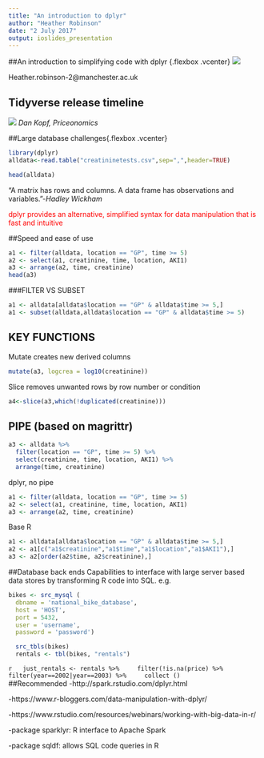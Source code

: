 ---
title: "An introduction to dplyr"
author: "Heather Robinson"
date: "2 July 2017"
output: ioslides_presentation
---

##An introduction to simplifying code with dplyr {.flexbox .vcenter}
![](C:/Users/mqbpjhr4/Pictures/dplyr.jpg)



Heather.robinson-2@manchester.ac.uk

## Tidyverse release timeline
![](C:/Users/mqbpjhr4/Pictures/timeline.jpg)
*Dan Kopf, Priceonomics*

##Large database challenges{.flexbox .vcenter}
```{r, echo=FALSE,message=FALSE}
library(dplyr)
alldata<-read.table("creatininetests.csv",sep=",",header=TRUE)
```
```{r, message=FALSE}
head(alldata)
```

"A matrix has rows and columns. A data frame has observations and variables."-*Hadley Wickham*

<span style="color:red">dplyr provides an alternative, simplified syntax for data manipulation that is fast and intuitive</span>

##Speed and ease of use
```{r}
a1 <- filter(alldata, location == "GP", time >= 5)
a2 <- select(a1, creatinine, time, location, AKI1)
a3 <- arrange(a2, time, creatinine)
head(a3)
```
###FILTER VS SUBSET
```{r}
a1 <- alldata[alldata$location == "GP" & alldata$time >= 5,]
a1 <- subset(alldata,alldata$location == "GP" & alldata$time >= 5)
```

## KEY FUNCTIONS 
Mutate creates new derived columns
```{r,message==FALSE}
mutate(a3, logcrea = log10(creatinine))
```
Slice removes unwanted rows by row number or condition
```{r,message=FALSE}
a4<-slice(a3,which(!duplicated(creatinine)))
```

## PIPE (based on magrittr)
```{r}
a3 <- alldata %>%
  filter(location == "GP", time >= 5) %>%
  select(creatinine, time, location, AKI1) %>%
  arrange(time, creatinine)
```
dplyr, no pipe
```{r}
a1 <- filter(alldata, location == "GP", time >= 5)
a2 <- select(a1, creatinine, time, location, AKI1)
a3 <- arrange(a2, time, creatinine)
```
Base R
```{r}
a1 <- alldata[alldata$location == "GP" & alldata$time >= 5,]
a2 <- a1[c("a1$creatinine","a1$time","a1$location","a1$AKI1"),]
a3 <- a2[order(a2$time, a2$creatinine),]
```
##Database back ends
Capabilities to interface with large server based data stores by transforming R code into SQL.
e.g.
```{r,eval=FALSE}
bikes <- src_mysql (
  dbname = 'national_bike_database',
  host = 'HOST',
  port = 5432,
  user = 'username',
  password = 'password')
```

```{r,eval=FALSE}
  src_tbls(bikes)
  rentals <- tbl(bikes, "rentals")
```

```{r,eval=FALSE} 
  just_rentals <- rentals %>%
    filter(!is.na(price) %>%
    filter(year==2002|year==2003) %>%
    collect ()
    ```  
##Recommended
-http://spark.rstudio.com/dplyr.html

-https://www.r-bloggers.com/data-manipulation-with-dplyr/

-https://www.rstudio.com/resources/webinars/working-with-big-data-in-r/

-package sparklyr: R interface to Apache Spark
  
-package sqldf: allows SQL code queries in R